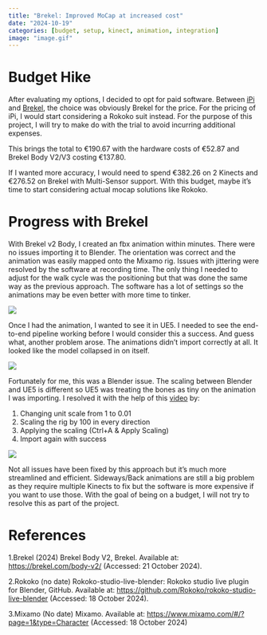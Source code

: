 ```yaml
---
title: "Brekel: Improved MoCap at increased cost"
date: "2024-10-19"
categories: [budget, setup, kinect, animation, integration]
image: "image.gif"
---
```


# Budget Hike

After evaluating my options, I decided to opt for paid software. Between [iPi](https://www.ipisoft.com/store) and [Brekel](https://brekel.com/shop/18-body), the choice was obviously Brekel for the price. For the pricing of iPi, I would start considering a Rokoko suit instead. For the purpose of this project, I will try to make do with the trial to avoid incurring additional expenses.

This brings the total to €190.67 with the hardware costs of €52.87 and Brekel Body V2/V3 costing €137.80.

If I wanted more accuracy, I would need to spend €382.26 on 2 Kinects and €276.52 on Brekel with Multi-Sensor support. With this budget, maybe it's time to start considering actual mocap solutions like Rokoko.

# Progress with Brekel

With Brekel v2 Body, I created an fbx animation within minutes. There were no issues importing it to Blender. The orientation was correct and the animation was easily mapped onto the Mixamo rig. Issues with jittering were resolved by the software at recording time. The only thing I needed to adjust for the walk cycle was the positioning but that was done the same way as the previous approach. The software has a lot of settings so the animations may be even better with more time to tinker.

![](rigged.gif)

Once I had the animation, I wanted to see it in UE5. I needed to see the end-to-end pipeline working before I would consider this a success. And guess what, another problem arose. The animations didn't import correctly at all. It looked like the model collapsed in on itself.

![](import_issue.gif)

Fortunately for me, this was a Blender issue. The scaling between Blender and UE5 is different so UE5 was treating the bones as tiny on the animation I was importing. I resolved it with the help of this [video](https://www.youtube.com/watch?v=YbWfoyf4MqI&t=365s) by:

1. Changing unit scale from 1 to 0.01
2. Scaling the rig by 100 in every direction
3. Applying the scaling (Ctrl+A & Apply Scaling)
4. Import again with success

![](image.gif)

Not all issues have been fixed by this approach but it's much more streamlined and efficient. Sideways/Back animations are still a big problem as they require multiple Kinects to fix but the software is more expensive if you want to use those. With the goal of being on a budget, I will not try to resolve this as part of the project.

# References

1.Brekel (2024) Brekel Body V2, Brekel. Available at: <https://brekel.com/body-v2/> (Accessed: 21 October 2024).

2.Rokoko (no date) Rokoko-studio-live-blender: Rokoko studio live plugin for Blender, GitHub. Available at: <https://github.com/Rokoko/rokoko-studio-live-blender> (Accessed: 18 October 2024).

3.Mixamo (No date) Mixamo. Available at: <https://www.mixamo.com/#/?page=1&type=Character> (Accessed: 18 October 2024)
